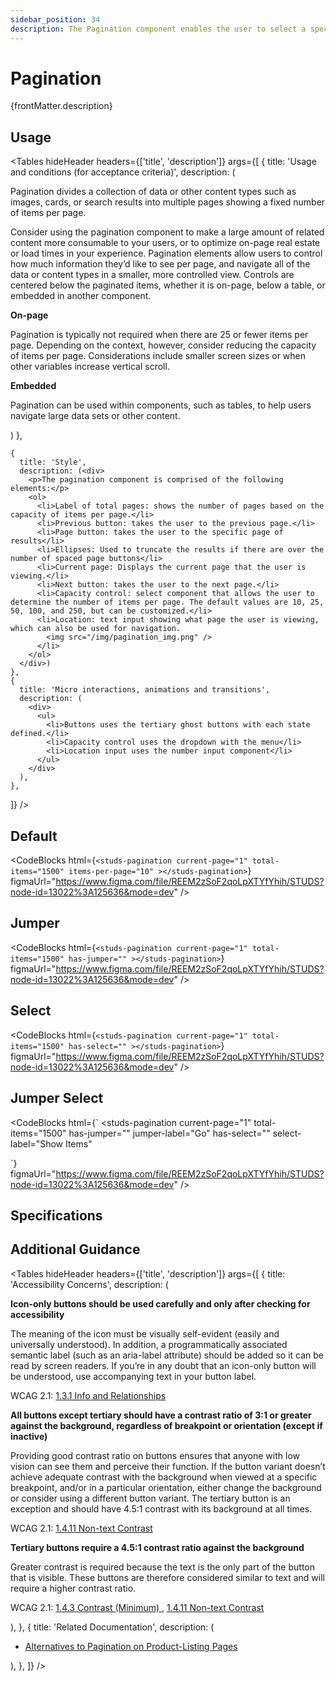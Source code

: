 ```yaml
---
sidebar_position: 34
description: The Pagination component enables the user to select a specific page from a range of pages. Number of content per page can also be selected by the user.
---
```


# Pagination

<HeaderComponent
  htmlTag="studs-stepper"
  jsxTag="StudsStepper"
  version="Since 1.0"
  status="Draft"
  urlGithub="display/stepper.ts"
  urlStrbook="studs-display-stepper--docs"
  folder="display"
/>

{frontMatter.description}

## Usage

<Tables
  hideHeader
  headers={['title', 'description']}
  args={[
    {
      title: 'Usage and conditions (for acceptance criteria)',
      description: (
    <div>
      <p>
        Pagination divides a collection of data or other content types such as images, cards, or search results into multiple pages showing a fixed number of items per page.
      </p>
      <p>
        Consider using the pagination component to make a large amount of related content more consumable to your users, or to optimize on-page real estate or load times in your experience. Pagination elements allow users to control how much information they’d like to see per page, and navigate all of the data or content types in a smaller, more controlled view. Controls are centered below the paginated items, whether it is on-page, below a table, or embedded in another component.
      </p>
      <b>On-page</b>
      <p>
        Pagination is typically not required when there are 25 or fewer items per
        page. Depending on the context, however, consider reducing the capacity of
        items per page. Considerations include smaller screen sizes or when other
        variables increase vertical scroll.
      </p>
      <b>
        Embedded
      </b>
      <p>Pagination can be used within components, such as tables, to help users navigate large data sets or other content.</p>
</div>)
    },

    {
      title: 'Style',
      description: (<div>
        <p>The pagination component is comprised of the following elements:</p>
        <ol>
          <li>Label of total pages: shows the number of pages based on the capacity of items per page.</li>
          <li>Previous button: takes the user to the previous page.</li>
          <li>Page button: takes the user to the specific page of results</li>
          <li>Ellipses: Used to truncate the results if there are over the number of spaced page buttons</li>
          <li>Current page: Displays the current page that the user is viewing.</li>
          <li>Next button: takes the user to the next page.</li>
          <li>Capacity control: select component that allows the user to determine the number of items per page. The default values are 10, 25, 50, 100, and 250, but can be customized.</li>
          <li>Location: text input showing what page the user is viewing, which can also be used for navigation.
            <img src="/img/pagination_img.png" />
          </li>
        </ol>
      </div>)
    },
    {
      title: 'Micro interactions, animations and transitions',
      description: (
        <div>
          <ul>
            <li>Buttons uses the tertiary ghost buttons with each state defined.</li>
            <li>Capacity control uses the dropdown with the menu</li>
            <li>Location input uses the number input component</li>
          </ul>
        </div>
      ),
    },
]}
/>

## Default

<ResizerFeatures>
  <studs-pagination
    current-page="1"
    total-items="1500"
    items-per-page="10"
  ></studs-pagination>
</ResizerFeatures>

<CodeBlocks
  html={`
    <studs-pagination
        current-page="1"
        total-items="1500"
        items-per-page="10"
    ></studs-pagination>
`}
  figmaUrl="https://www.figma.com/file/REEM2zSoF2qoLpXTYfYhih/STUDS?node-id=13022%3A125636&mode=dev"
/>

## Jumper

<ResizerFeatures>
  <studs-pagination
    current-page="1"
    total-items="1500"
    has-jumper=""
  ></studs-pagination>
</ResizerFeatures>

<CodeBlocks
  html={`
    <studs-pagination
        current-page="1"
        total-items="1500"
        has-jumper=""
    ></studs-pagination>
`}
  figmaUrl="https://www.figma.com/file/REEM2zSoF2qoLpXTYfYhih/STUDS?node-id=13022%3A125636&mode=dev"
/>

## Select

<ResizerFeatures>
  <studs-pagination
    current-page="1"
    total-items="1500"
    has-select=""
  ></studs-pagination>
</ResizerFeatures>

<CodeBlocks
  html={`
    <studs-pagination
        current-page="1"
        total-items="1500"
        has-select=""
    ></studs-pagination>
`}
  figmaUrl="https://www.figma.com/file/REEM2zSoF2qoLpXTYfYhih/STUDS?node-id=13022%3A125636&mode=dev"
/>

## Jumper Select

<ResizerFeatures>
  <studs-pagination
    current-page="1"
    total-items="1500"
    has-jumper=""
    jumper-label="Go"
    has-select=""
    select-label="Show Items"
  ></studs-pagination>
</ResizerFeatures>

<CodeBlocks
  html={`
  <studs-pagination
    current-page="1"
    total-items="1500"
    has-jumper=""
    jumper-label="Go"
    has-select=""
    select-label="Show Items"
  ></studs-pagination>
`}
  figmaUrl="https://www.figma.com/file/REEM2zSoF2qoLpXTYfYhih/STUDS?node-id=13022%3A125636&mode=dev"
/>

## Specifications


<PropertyTabs componentKey="pagination" />

## Additional Guidance

<Tables
  hideHeader
  headers={['title', 'description']}
  args={[
    {
      title: 'Accessibility Concerns',
      description: (
        <div>
          <b>Icon-only buttons should be used carefully and only after checking for accessibility</b>
          <p>
            The meaning of the icon must be visually self-evident (easily and universally understood). In addition, a programmatically associated semantic label (such as an aria-label attribute) should be added so it can be read by screen readers. If you’re in any doubt that an icon-only button will be understood, use accompanying text in your button label.
          </p>
          <p>WCAG 2.1: <a
              href="https://www.w3.org/WAI/WCAG21/Understanding/info-and-relationships.html"
              target="_blank"
            >
              1.3.1 Info and Relationships
            </a></p>
            <b>All buttons except tertiary should have a contrast ratio of 3:1 or greater against the background, regardless of breakpoint or orientation (except if inactive)</b>
            <p>Providing good contrast ratio on buttons ensures that anyone with low vision can see them and perceive their function. If the button variant doesn’t achieve adequate contrast with the background when viewed at a specific breakpoint, and/or in a particular orientation, either change the background or consider using a different button variant. The tertiary button is an exception and should have 4.5:1 contrast with its background at all times.</p>
            <p>WCAG 2.1: <a
              href="https://www.w3.org/WAI/WCAG21/Understanding/non-text-contrast.html"
              target="_blank"
            >
              1.4.11 Non-text Contrast
            </a></p>
            <b>Tertiary buttons require a 4.5:1 contrast ratio against the background</b>
            <p>Greater contrast is required because the text is the only part of the button that is visible. These buttons are therefore considered similar to text and will require a higher contrast ratio.</p>
            <p>WCAG 2.1: <a
              href="https://www.w3.org/WAI/WCAG21/Understanding/contrast-minimum"
              target="_blank"
            >
              1.4.3 Contrast (Minimum)
            </a>, <a
              href="https://www.w3.org/WAI/WCAG21/Understanding/non-text-contrast.html"
              target="_blank"
            >
              1.4.11 Non-text Contrast
            </a></p>
        </div>
      ),
    },
    {
      title: 'Related Documentation',
      description: (
        <div>
          <ul>
            <li>
              <a
                href="https://www.nngroup.com/articles/alternatives-pagination-listing-pages/"
                target="_blank"
              >
                Alternatives to Pagination on Product-Listing Pages
              </a>
            </li>
          </ul>
        </div>
      ),
    },
  ]}
/>